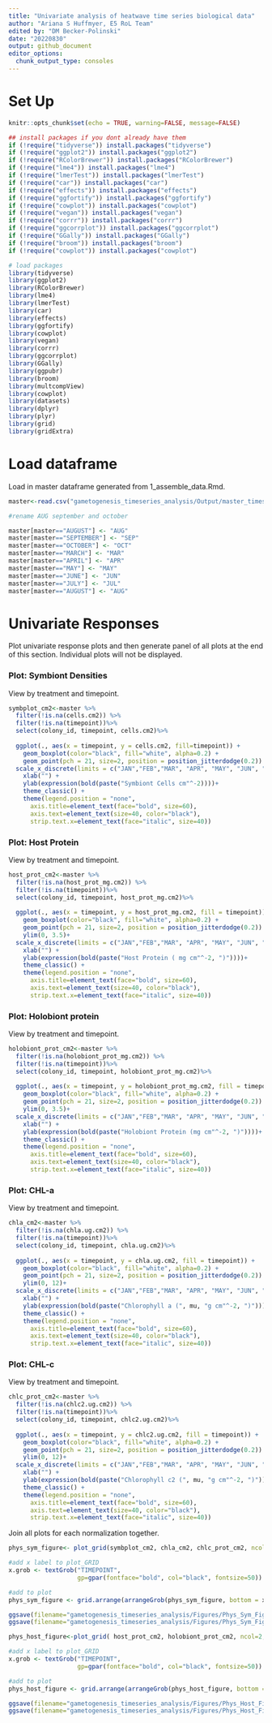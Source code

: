 ```yaml
---
title: "Univariate analysis of heatwave time series biological data"
author: "Ariana S Huffmyer, E5 RoL Team"
edited by: "DM Becker-Polinski"
date: "20220830"
output: github_document
editor_options: 
  chunk_output_type: consoles
--- 
```


# Set Up    
```r
knitr::opts_chunk$set(echo = TRUE, warning=FALSE, message=FALSE)
```

```r
## install packages if you dont already have them
if (!require("tidyverse")) install.packages("tidyverse")
if (!require("ggplot2")) install.packages("ggplot2")
if (!require("RColorBrewer")) install.packages("RColorBrewer")
if (!require("lme4")) install.packages("lme4")
if (!require("lmerTest")) install.packages("lmerTest")
if (!require("car")) install.packages("car")
if (!require("effects")) install.packages("effects")
if (!require("ggfortify")) install.packages("ggfortify")
if (!require("cowplot")) install.packages("cowplot")
if (!require("vegan")) install.packages("vegan")
if (!require("corrr")) install.packages("corrr")
if (!require("ggcorrplot")) install.packages("ggcorrplot")
if (!require("GGally")) install.packages("GGally")
if (!require("broom")) install.packages("broom")
if (!require("cowplot")) install.packages("cowplot")

# load packages
library(tidyverse)
library(ggplot2)
library(RColorBrewer)
library(lme4)
library(lmerTest)
library(car)
library(effects)
library(ggfortify)
library(cowplot)
library(vegan)
library(corrr)
library(ggcorrplot)
library(GGally)
library(ggpubr)
library(broom)
library(multcompView)
library(cowplot)
library(datasets)
library(dplyr)
library(plyr)
library(grid)
library(gridExtra)
```

# Load dataframe

Load in master dataframe generated from 1_assemble_data.Rmd.  
```r
master<-read.csv("gametogenesis_timeseries_analysis/Output/master_timeseries.csv")

#rename AUG september and october

master[master=="AUGUST"] <- "AUG"
master[master=="SEPTEMBER"] <- "SEP"
master[master=="OCTOBER"] <- "OCT"
master[master=="MARCH"] <- "MAR"
master[master=="APRIL"] <- "APR"
master[master=="MAY"] <- "MAY"
master[master=="JUNE"] <- "JUN"
master[master=="JULY"] <- "JUL"
master[master=="AUGUST"] <- "AUG"

```

# Univariate Responses  

Plot univariate response plots and then generate panel of all plots at the end of this section. Individual plots will not be displayed.  

### Plot: Symbiont Densities
 
View by treatment and timepoint.
```r

symbplot_cm2<-master %>%
  filter(!is.na(cells.cm2)) %>%
  filter(!is.na(timepoint))%>%
  select(colony_id, timepoint, cells.cm2)%>%
  
  ggplot(., aes(x = timepoint, y = cells.cm2, fill=timepoint)) +
    geom_boxplot(color="black", fill="white", alpha=0.2) +
    geom_point(pch = 21, size=2, position = position_jitterdodge(0.2)) + 
  scale_x_discrete(limits = c("JAN","FEB","MAR", "APR", "MAY", "JUN", "JUL", "AUG", "SEP", "OCT")) +
    xlab("") + 
    ylab(expression(bold(paste("Symbiont Cells cm"^-2))))+
    theme_classic() + 
    theme(legend.position = "none",
      axis.title=element_text(face="bold", size=60),
      axis.text=element_text(size=40, color="black"), 
      strip.text.x=element_text(face="italic", size=40))

```

### Plot: Host Protein   

View by treatment and timepoint.    
```r
host_prot_cm2<-master %>%
  filter(!is.na(host_prot_mg.cm2)) %>%
  filter(!is.na(timepoint))%>%
  select(colony_id, timepoint, host_prot_mg.cm2)%>%
  
  ggplot(., aes(x = timepoint, y = host_prot_mg.cm2, fill = timepoint)) +
    geom_boxplot(color="black", fill="white", alpha=0.2) +
    geom_point(pch = 21, size=2, position = position_jitterdodge(0.2)) + 
    ylim(0, 3.5)+
  scale_x_discrete(limits = c("JAN","FEB","MAR", "APR", "MAY", "JUN", "JUL", "AUG", "SEP", "OCT")) +
    xlab("") + 
    ylab(expression(bold(paste("Host Protein ( mg cm"^-2, ")"))))+
    theme_classic() + 
    theme(legend.position = "none",
      axis.title=element_text(face="bold", size=60),
      axis.text=element_text(size=40, color="black"), 
      strip.text.x=element_text(face="italic", size=40))
```

### Plot: Holobiont protein  

View by treatment and timepoint.   
```r
holobiont_prot_cm2<-master %>%
  filter(!is.na(holobiont_prot_mg.cm2)) %>%
  filter(!is.na(timepoint))%>%
  select(colony_id, timepoint, holobiont_prot_mg.cm2)%>%
  
  ggplot(., aes(x = timepoint, y = holobiont_prot_mg.cm2, fill = timepoint)) +
    geom_boxplot(color="black", fill="white", alpha=0.2) +
    geom_point(pch = 21, size=2, position = position_jitterdodge(0.2)) +
    ylim(0, 3.5)+
  scale_x_discrete(limits = c("JAN","FEB","MAR", "APR", "MAY", "JUN", "JUL", "AUG", "SEP", "OCT")) +
    xlab("") +
    ylab(expression(bold(paste("Holobiont Protein (mg cm"^-2, ")"))))+
    theme_classic() + 
    theme(legend.position = "none",
      axis.title=element_text(face="bold", size=60),
      axis.text=element_text(size=40, color="black"), 
      strip.text.x=element_text(face="italic", size=40))
```

### Plot: CHL-a

View by treatment and timepoint.   
```r
chla_cm2<-master %>%
  filter(!is.na(chla.ug.cm2)) %>%
  filter(!is.na(timepoint))%>%
  select(colony_id, timepoint, chla.ug.cm2)%>%
  
  ggplot(., aes(x = timepoint, y = chla.ug.cm2, fill = timepoint)) +
    geom_boxplot(color="black", fill="white", alpha=0.2) +
    geom_point(pch = 21, size=2, position = position_jitterdodge(0.2)) +
    ylim(0, 12)+
  scale_x_discrete(limits = c("JAN","FEB","MAR", "APR", "MAY", "JUN", "JUL", "AUG", "SEP", "OCT")) +
    xlab("") + 
    ylab(expression(bold(paste("Chlorophyll a (", mu, "g cm"^-2, ")"))))+
    theme_classic() + 
    theme(legend.position = "none",
      axis.title=element_text(face="bold", size=60),
      axis.text=element_text(size=40, color="black"), 
      strip.text.x=element_text(face="italic", size=40))
```

### Plot: CHL-c

View by treatment and timepoint.   
```r
chlc_prot_cm2<-master %>%
  filter(!is.na(chlc2.ug.cm2)) %>%
  filter(!is.na(timepoint))%>%
  select(colony_id, timepoint, chlc2.ug.cm2)%>%
  
  ggplot(., aes(x = timepoint, y = chlc2.ug.cm2, fill = timepoint)) +
    geom_boxplot(color="black", fill="white", alpha=0.2) +
    geom_point(pch = 21, size=2, position = position_jitterdodge(0.2)) +
    ylim(0, 12)+
  scale_x_discrete(limits = c("JAN","FEB","MAR", "APR", "MAY", "JUN", "JUL", "AUG", "SEP", "OCT")) +
    xlab("") + 
    ylab(expression(bold(paste("Chlorophyll c2 (", mu, "g cm"^-2, ")"))))+
    theme_classic() + 
    theme(legend.position = "none",
      axis.title=element_text(face="bold", size=60),
      axis.text=element_text(size=40, color="black"), 
      strip.text.x=element_text(face="italic", size=40))
```


Join all plots for each normalization together.  

```r
phys_sym_figure<- plot_grid(symbplot_cm2, chla_cm2, chlc_prot_cm2, ncol=3, nrow=1, labels = c('A', 'B', 'C'),label_size = 80,rel_heights= 1, rel_widths = 1, label_y=1, align="h") 

#add x label to plot_GRID
x.grob <- textGrob("TIMEPOINT", 
                   gp=gpar(fontface="bold", col="black", fontsize=50))

#add to plot
phys_sym_figure <- grid.arrange(arrangeGrob(phys_sym_figure, bottom = x.grob))

ggsave(filename="gametogenesis_timeseries_analysis/Figures/Phys_Sym_Figure.pdf", plot=phys_sym_figure, dpi=300, width=49, height=20, units="in")
ggsave(filename="gametogenesis_timeseries_analysis/Figures/Phys_Sym_Figure.png", plot=phys_sym_figure, dpi=300, width=49, height=20, units="in")

phys_host_figure<-plot_grid( host_prot_cm2, holobiont_prot_cm2, ncol=2, nrow=1, labels = c('A', 'B'),label_size = 80,rel_heights= 1, rel_widths = 1, label_y=1, align="h")

#add x label to plot_GRID
x.grob <- textGrob("TIMEPOINT", 
                   gp=gpar(fontface="bold", col="black", fontsize=50))

#add to plot
phys_host_figure <- grid.arrange(arrangeGrob(phys_host_figure, bottom = x.grob))

ggsave(filename="gametogenesis_timeseries_analysis/Figures/Phys_Host_Figure.pdf", plot=phys_host_figure, dpi=300, width=35, height=20, units="in")
ggsave(filename="gametogenesis_timeseries_analysis/Figures/Phys_Host_Figure.png", plot=phys_host_figure, dpi=300, width=35, height=20, units="in")
```

